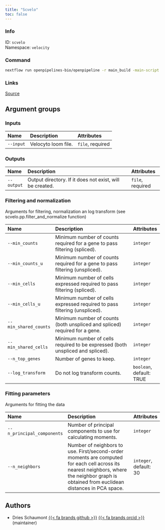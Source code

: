```yaml
---
title: "Scvelo"
toc: false
---
```


::: {.column-margin}

### Info

ID: `scvelo`  
Namespace: `velocity`

### Command

```bash
nextflow run openpipelines-bio/openpipeline -r main_build -main-script target/nextflow/velocity/scvelo/main.nf --help
```

### Links
[Source](https://github.com/openpipelines-bio/openpipeline/blob/main/src/velocity/scvelo){.btn-action .btn-sm .btn-info .btn role="button"}

:::



## Argument groups

### Inputs

|Name      |Description         |Attributes       |
|:---------|:-------------------|:----------------|
|`--input` |Velocyto loom file. |`file`, required |


### Outputs

|Name       |Description                                              |Attributes       |
|:----------|:--------------------------------------------------------|:----------------|
|`--output` |Output directory. If it does not exist, will be created. |`file`, required |


### Filtering and normalization

Arguments for filtering, normalization an log transform (see scvelo.pp.filter_and_normalize function)


|Name                  |Description                                                                    |Attributes               |
|:---------------------|:------------------------------------------------------------------------------|:------------------------|
|`--min_counts`        |Minimum number of counts required for a gene to pass filtering (spliced).      |`integer`                |
|`--min_counts_u`      |Minimum number of counts required for a gene to pass filtering (unspliced).    |`integer`                |
|`--min_cells`         |Minimum number of cells expressed required to pass filtering (spliced).        |`integer`                |
|`--min_cells_u`       |Minimum number of cells expressed required to pass filtering (unspliced).      |`integer`                |
|`--min_shared_counts` |Minimum number of counts (both unspliced and spliced) required for a gene.     |`integer`                |
|`--min_shared_cells`  |Minimum number of cells required to be expressed (both unspliced and spliced). |`integer`                |
|`--n_top_genes`       |Number of genes to keep.                                                       |`integer`                |
|`--log_transform`     |Do not log transform counts.                                                   |`boolean`, default: TRUE |


### Fitting parameters

Arguments for fitting the data


|Name                       |Description                                                                                                                                                                                 |Attributes             |
|:--------------------------|:-------------------------------------------------------------------------------------------------------------------------------------------------------------------------------------------|:----------------------|
|`--n_principal_components` |Number of principal components to use for calculating moments.                                                                                                                              |`integer`              |
|`--n_neighbors`            |Number of neighbors to use. First/second-order moments are computed for each cell across its nearest neighbors, where the neighbor graph is obtained from euclidean distances in PCA space. |`integer`, default: 30 |

## Authors

  * Dries Schaumont [{{< fa brands github >}}](https://github.com/DriesSchaumont) [{{< fa brands orcid >}}](https://orcid.org/0000-0002-4389-0440) (maintainer)
